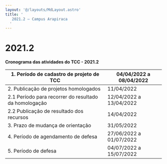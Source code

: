 ```yaml
---
layout: '@/layouts/MdLayout.astro'
title: '
   2021.2 — Campus Arapiraca
  '
---
```




2021.2
======









**Cronograma das atividades do TCC - 2021.2** 








| 1. Período de cadastro de projeto de TCC | 04/04/2022 a 08/04/2022 |
| --- | --- |
| 2. Publicação de projetos homologados | 11/04/2022 |
| 2.1 Período para recorrer do resultado da homologação | 12/04/2022 a 13/04/2022 |
| 2.2 Publicação de resultado dos recursos | 14/04/2022 |
| 3. Prazo de mudança de orientação | 31/05/2022 |
| 4. Período de agendamento de defesa | 27/06/2022 a 01/07/2022 |
| 5. Período de defesa | 04/07/2022 a 15/07/2022 |











